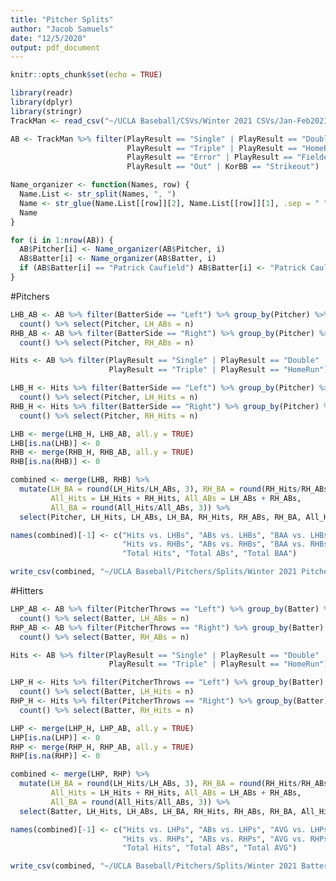 ```yaml
---
title: "Pitcher Splits"
author: "Jacob Samuels"
date: "12/5/2020"
output: pdf_document
---
```


```r
knitr::opts_chunk$set(echo = TRUE)
```

```r
library(readr)
library(dplyr)
library(stringr)
TrackMan <- read_csv("~/UCLA Baseball/CSVs/Winter 2021 CSVs/Jan-Feb2021.csv", skip = 3)

AB <- TrackMan %>% filter(PlayResult == "Single" | PlayResult == "Double" | 
                          PlayResult == "Triple" | PlayResult == "HomeRun" | 
                          PlayResult == "Error" | PlayResult == "FieldersChoice" | 
                          PlayResult == "Out" | KorBB == "Strikeout")

Name_organizer <- function(Names, row) {
  Name.List <- str_split(Names, ", ")
  Name <- str_glue(Name.List[[row]][2], Name.List[[row]][1], .sep = " ")
  Name
}

for (i in 1:nrow(AB)) {
  AB$Pitcher[i] <- Name_organizer(AB$Pitcher, i)
  AB$Batter[i] <- Name_organizer(AB$Batter, i)
  if (AB$Batter[i] == "Patrick Caufield") AB$Batter[i] <- "Patrick Caulfield"
}
```


#Pitchers

```r
LHB_AB <- AB %>% filter(BatterSide == "Left") %>% group_by(Pitcher) %>% 
  count() %>% select(Pitcher, LH_ABs = n)
RHB_AB <- AB %>% filter(BatterSide == "Right") %>% group_by(Pitcher) %>%
  count() %>% select(Pitcher, RH_ABs = n)

Hits <- AB %>% filter(PlayResult == "Single" | PlayResult == "Double" | 
                      PlayResult == "Triple" | PlayResult == "HomeRun")

LHB_H <- Hits %>% filter(BatterSide == "Left") %>% group_by(Pitcher) %>% 
  count() %>% select(Pitcher, LH_Hits = n)
RHB_H <- Hits %>% filter(BatterSide == "Right") %>% group_by(Pitcher) %>%
  count() %>% select(Pitcher, RH_Hits = n)

LHB <- merge(LHB_H, LHB_AB, all.y = TRUE)
LHB[is.na(LHB)] <- 0
RHB <- merge(RHB_H, RHB_AB, all.y = TRUE)
RHB[is.na(RHB)] <- 0

combined <- merge(LHB, RHB) %>% 
  mutate(LH_BA = round(LH_Hits/LH_ABs, 3), RH_BA = round(RH_Hits/RH_ABs, 3),
         All_Hits = LH_Hits + RH_Hits, All_ABs = LH_ABs + RH_ABs, 
         All_BA = round(All_Hits/All_ABs, 3)) %>% 
  select(Pitcher, LH_Hits, LH_ABs, LH_BA, RH_Hits, RH_ABs, RH_BA, All_Hits, All_ABs, All_BA)

names(combined)[-1] <- c("Hits vs. LHBs", "ABs vs. LHBs", "BAA vs. LHBs", 
                         "Hits vs. RHBs", "ABs vs. RHBs", "BAA vs. RHBs",
                         "Total Hits", "Total ABs", "Total BAA")

write_csv(combined, "~/UCLA Baseball/Pitchers/Splits/Winter 2021 Pitcher Splits.csv")
```


#Hitters

```r
LHP_AB <- AB %>% filter(PitcherThrows == "Left") %>% group_by(Batter) %>% 
  count() %>% select(Batter, LH_ABs = n)
RHP_AB <- AB %>% filter(PitcherThrows == "Right") %>% group_by(Batter) %>%
  count() %>% select(Batter, RH_ABs = n)

Hits <- AB %>% filter(PlayResult == "Single" | PlayResult == "Double" | 
                      PlayResult == "Triple" | PlayResult == "HomeRun")

LHP_H <- Hits %>% filter(PitcherThrows == "Left") %>% group_by(Batter) %>% 
  count() %>% select(Batter, LH_Hits = n)
RHP_H <- Hits %>% filter(PitcherThrows == "Right") %>% group_by(Batter) %>%
  count() %>% select(Batter, RH_Hits = n)

LHP <- merge(LHP_H, LHP_AB, all.y = TRUE)
LHP[is.na(LHP)] <- 0
RHP <- merge(RHP_H, RHP_AB, all.y = TRUE)
RHP[is.na(RHP)] <- 0

combined <- merge(LHP, RHP) %>% 
  mutate(LH_BA = round(LH_Hits/LH_ABs, 3), RH_BA = round(RH_Hits/RH_ABs, 3),
         All_Hits = LH_Hits + RH_Hits, All_ABs = LH_ABs + RH_ABs, 
         All_BA = round(All_Hits/All_ABs, 3)) %>% 
  select(Batter, LH_Hits, LH_ABs, LH_BA, RH_Hits, RH_ABs, RH_BA, All_Hits, All_ABs, All_BA)

names(combined)[-1] <- c("Hits vs. LHPs", "ABs vs. LHPs", "AVG vs. LHPs", 
                         "Hits vs. RHPs", "ABs vs. RHPs", "AVG vs. RHPs",
                         "Total Hits", "Total ABs", "Total AVG")

write_csv(combined, "~/UCLA Baseball/Pitchers/Splits/Winter 2021 Batter Splits.csv")
```

